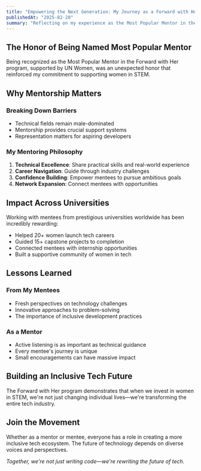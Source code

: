 ```yaml
---
title: "Empowering the Next Generation: My Journey as a Forward with Her Mentor"
publishedAt: "2025-02-20"
summary: "Reflecting on my experience as the Most Popular Mentor in the Forward with Her program and the importance of supporting women in STEM"
---
```


## The Honor of Being Named Most Popular Mentor

Being recognized as the Most Popular Mentor in the Forward with Her program, supported by UN Women, was an unexpected honor that reinforced my commitment to supporting women in STEM.

## Why Mentorship Matters

### Breaking Down Barriers
- Technical fields remain male-dominated
- Mentorship provides crucial support systems
- Representation matters for aspiring developers

### My Mentoring Philosophy
1. **Technical Excellence**: Share practical skills and real-world experience
2. **Career Navigation**: Guide through industry challenges
3. **Confidence Building**: Empower mentees to pursue ambitious goals
4. **Network Expansion**: Connect mentees with opportunities

## Impact Across Universities

Working with mentees from prestigious universities worldwide has been incredibly rewarding:
- Helped 20+ women launch tech careers
- Guided 15+ capstone projects to completion
- Connected mentees with internship opportunities
- Built a supportive community of women in tech

## Lessons Learned

### From My Mentees
- Fresh perspectives on technology challenges
- Innovative approaches to problem-solving
- The importance of inclusive development practices

### As a Mentor
- Active listening is as important as technical guidance
- Every mentee's journey is unique
- Small encouragements can have massive impact

## Building an Inclusive Tech Future

The Forward with Her program demonstrates that when we invest in women in STEM, we're not just changing individual lives—we're transforming the entire tech industry.

## Join the Movement

Whether as a mentor or mentee, everyone has a role in creating a more inclusive tech ecosystem. The future of technology depends on diverse voices and perspectives.

*Together, we're not just writing code—we're rewriting the future of tech.*